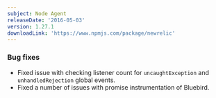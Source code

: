 ```yaml
---
subject: Node Agent
releaseDate: '2016-05-03'
version: 1.27.1
downloadLink: 'https://www.npmjs.com/package/newrelic'
---
```


### Bug fixes

* Fixed issue with checking listener count for `uncaughtException` and `unhandledRejection` global events.
* Fixed a number of issues with promise instrumentation of Bluebird.
